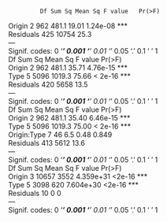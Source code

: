              Df Sum Sq Mean Sq F value   Pr(>F)      
Origin        2    962   481.1   19.01 1.24e-08 ***  
Residuals   425  10754    25.3                       
---  
Signif. codes:  0 ‘***’ 0.001 ‘**’ 0.01 ‘*’ 0.05 ‘.’ 0.1 ‘ ’ 1  
             Df Sum Sq Mean Sq F value   Pr(>F)      
Origin        2    962   481.1   35.71 4.76e-15 ***  
Type          5   5096  1019.3   75.66  < 2e-16 ***  
Residuals   420   5658    13.5                       
---  
Signif. codes:  0 ‘***’ 0.001 ‘**’ 0.01 ‘*’ 0.05 ‘.’ 0.1 ‘ ’ 1  
             Df Sum Sq Mean Sq F value   Pr(>F)      
Origin        2    962   481.1   35.40 6.46e-15 ***  
Type          5   5096  1019.3   75.00  < 2e-16 ***  
Origin:Type   7     46     6.5    0.48    0.849      
Residuals   413   5612    13.6                       
---  
Signif. codes:  0 ‘***’ 0.001 ‘**’ 0.01 ‘*’ 0.05 ‘.’ 0.1 ‘ ’ 1  
          Df Sum Sq Mean Sq   F value Pr(>F)      
Origin     3  10657    3552 4.359e+31 <2e-16 ***  
Type       5   3098     620 7.604e+30 <2e-16 ***  
Residuals 10      0       0                       
---  
Signif. codes:  0 ‘***’ 0.001 ‘**’ 0.01 ‘*’ 0.05 ‘.’ 0.1 ‘ ’ 1
